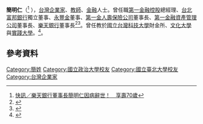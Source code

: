 {{Otheruses|other=同名的台灣企業家、[[簡吉|簡吉]]之子|簡明仁 (1947年)}}
{{Infobox_officeholder
| name = 簡明仁
| image name = 
| width = 200
| now = 
| period = 
| sex = 男
| Native place =
| nationality = {{ROC}}
| date of birth = {{birth date|1951|1|3}}
| date of death = {{death date and age|2021|10|30|1951|1|3}}
| party = 
| place of birth ={{TWN}}
| educate =
* [[國立政治大學|國立政治大學]]經濟系學士
* [[國立台北大學|國立台北大學]]國際財務金融碩士
* [[國立台北大學|國立台北大學]]企管所博士候選人 
| past =
* [[第一金融控股|第一金融控股]]總經理
* [[台北富邦銀行|台北富邦銀行]]獨立董事
* [[樂天銀行_(台灣)|樂天銀行]]董事長
}}

'''簡明仁'''（{{bd|1951年|1月3日|2021年|10月30日|catIdx=Chien}}<ref>[https://finance.ettoday.net/news/2112989?redirect=1 快訊／樂天銀行董事長簡明仁因病辭世！　享壽70歲]</ref> ），[[台灣|台灣]][[企業家|企業家]]、[[教師|教師]]、[[金融|金融]]人士。曾任職[[第一金融控股|第一金融控股]]總經理、[[台北富邦銀行|台北富邦銀行]]獨立董事、[[永豐金|永豐金]]董事、[[第一金人壽保險公司|第一金人壽保險公司]]董事長、[[第一金融資產管理公司|第一金融資產管理公司]]董事長、[[樂天銀行_(台灣)|樂天銀行]]董事長<ref>{{cite news |author1=楊筱筠 |title=樂天下月開業 拚三年賺錢 |url=https://money.udn.com/money/story/5613/5129196 |accessdate=2021-01-23 |work=經濟日報 |date=2020-12-29}}</ref><ref>{{cite news |author1=魏喬怡 |title=簡明仁 糾結七天掌樂天 金融老將再戰純網銀 |url=https://www.chinatimes.com/newspapers/20190818000235-260202?chdtv |accessdate=2021-01-23 |work=工商時報 |date=2019-08-18}}</ref>。曾任教於[[國立台灣科技大學|國立台灣科技大學]]財金所、[[文化大學|文化大學]]與[[實踐大學|實踐大學]]。<ref>{{cite news |author1=黃琴雅 |title=名人真心話》百年傳統銀行出身，見證手工到網路時代，他是最資深的網銀「高年級實習生」 |url=https://www.storm.mg/article/1760979?page=1 |accessdate=2021-01-23 |work=風傳媒 |date=2019-10-13}}</ref>。

== 參考資料 ==
{{Reflist|2}}

[[Category:簡姓|Category:簡姓]]
[[Category:國立政治大學校友|Category:國立政治大學校友]]
[[Category:國立臺北大學校友|Category:國立臺北大學校友]]
[[Category:台灣企業家|Category:台灣企業家]]